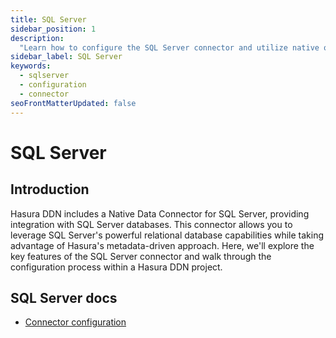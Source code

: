 ```yaml
---
title: SQL Server
sidebar_position: 1
description:
  "Learn how to configure the SQL Server connector and utilize native operations to extend your API's capability."
sidebar_label: SQL Server
keywords:
  - sqlserver
  - configuration
  - connector
seoFrontMatterUpdated: false
---
```


# SQL Server

## Introduction

Hasura DDN includes a Native Data Connector for SQL Server, providing integration with SQL Server databases. This
connector allows you to leverage SQL Server's powerful relational database capabilities while taking advantage of
Hasura's metadata-driven approach. Here, we'll explore the key features of the SQL Server connector and walk through the
configuration process within a Hasura DDN project.

## SQL Server docs

- [Connector configuration](/reference/connectors/sqlserver/configuration.mdx)
